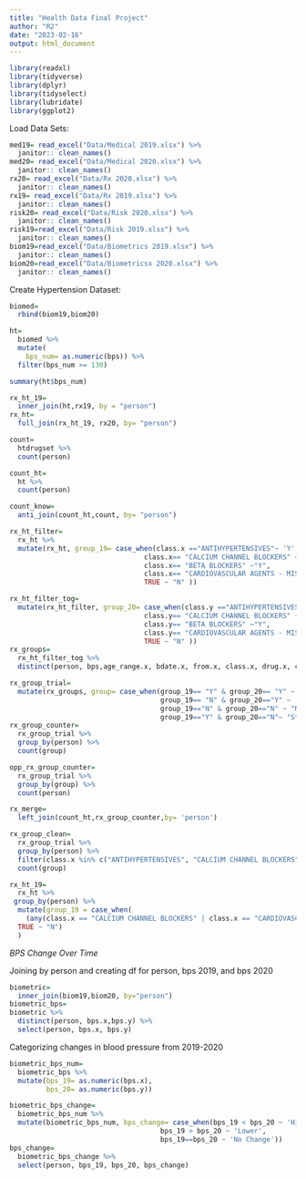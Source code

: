 ```yaml
---
title: "Health Data Final Project"
author: "R2"
date: "2023-02-16"
output: html_document
---
```


```r
library(readxl)
library(tidyverse)
library(dplyr)
library(tidyselect)
library(lubridate)
library(ggplot2)
```

Load Data Sets:
```r
med19= read_excel("Data/Medical 2019.xlsx") %>% 
  janitor:: clean_names()
med20= read_excel("Data/Medical 2020.xlsx") %>% 
  janitor:: clean_names()
rx20= read_excel("Data/Rx 2020.xlsx") %>% 
  janitor:: clean_names()
rx19= read_excel("Data/Rx 2019.xlsx") %>% 
  janitor:: clean_names()
risk20= read_excel("Data/Risk 2020.xlsx") %>% 
  janitor:: clean_names()
risk19=read_excel("Data/Risk 2019.xlsx") %>% 
  janitor:: clean_names()
biom19=read_excel("Data/Biometrics 2019.xlsx") %>% 
  janitor:: clean_names()
biom20=read_excel("Data/Biometricsx 2020.xlsx") %>% 
  janitor:: clean_names()
```


Create Hypertension Dataset:
```r
biomed=
  rbind(biom19,biom20)
```

```r
ht=
  biomed %>% 
  mutate(
    bps_num= as.numeric(bps)) %>% 
  filter(bps_num >= 130)

summary(ht$bps_num)
```


```r
rx_ht_19=
  inner_join(ht,rx19, by = "person")
rx_ht=
  full_join(rx_ht_19, rx20, by= "person")

count=
  htdrugset %>% 
  count(person)

count_ht=
  ht %>% 
  count(person)

count_know=
  anti_join(count_ht,count, by= "person")
```

```r
rx_ht_filter=
  rx_ht %>% 
  mutate(rx_ht, group_19= case_when(class.x =="ANTIHYPERTENSIVES"~ 'Y',
                                 class.x== "CALCIUM CHANNEL BLOCKERS" ~ "Y",
                                 class.x== "BETA BLOCKERS" ~"Y",
                                 class.x== "CARDIOVASCULAR AGENTS - MISC." ~ "Y",
                                 TRUE ~ "N" ))

rx_ht_filter_tog=
  mutate(rx_ht_filter, group_20= case_when(class.y =="ANTIHYPERTENSIVES"~ 'Y',
                                 class.y== "CALCIUM CHANNEL BLOCKERS" ~ "Y",
                                 class.y== "BETA BLOCKERS" ~"Y",
                                 class.y== "CARDIOVASCULAR AGENTS - MISC." ~ "Y",
                                 TRUE ~ "N" ))
rx_groups=
  rx_ht_filter_tog %>% 
  distinct(person, bps,age_range.x, bdate.x, from.x, class.x, drug.x, cost.x, bdate.y,from.y, class.y, drug.y, cost.y, group_19, group_20 )

```

```r
rx_group_trial=
  mutate(rx_groups, group= case_when(group_19== "Y" & group_20== "Y" ~ 'Consistent',
                                     group_19== "N" & group_20=="Y" ~ 'Started',
                                     group_19=="N" & group_20=="N" ~ "Never",
                                     group_19=="Y" & group_20=="N"~ "Stopped"))
rx_group_counter=
  rx_group_trial %>% 
  group_by(person) %>% 
  count(group)

opp_rx_group_counter=
  rx_group_trial %>% 
  group_by(group) %>% 
  count(person)

rx_merge=
  left_join(count_ht,rx_group_counter,by= 'person')

rx_group_clean=
  rx_group_trial %>% 
  group_by(person) %>% 
  filter(class.x %in% c("ANTIHYPERTENSIVES", "CALCIUM CHANNEL BLOCKERS", "BETA BLOCKERS", "CARDIOVASCULAR AGENTS - MISC.")| class.y %in% c("ANTIHYPERTENSIVES", "CALCIUM CHANNEL BLOCKERS", "BETA BLOCKERS", "CARDIOVASCULAR AGENTS - MISC.")) %>% 
  count(group)
```

```r
rx_ht_19=
  rx_ht %>% 
 group_by(person) %>% 
  mutate(group_19 = case_when(
    (any(class.x == "CALCIUM CHANNEL BLOCKERS" | class.x == "CARDIOVASCULAR AGENTS - MISC." | class.x == "ANTIHYPERTENSIVES" | class.x == "BETA BLOCKERS")) ~ "Y", 
  TRUE ~ "N")
  )
```



*BPS Change Over Time*

Joining by person and creating df for person, bps 2019, and bps 2020
```r
biometric=
  inner_join(biom19,biom20, by="person")
biometric_bps=
biometric %>% 
  distinct(person, bps.x,bps.y) %>% 
  select(person, bps.x, bps.y)
```

Categorizing changes in blood pressure from 2019-2020
```r
biometric_bps_num=
  biometric_bps %>% 
  mutate(bps_19= as.numeric(bps.x),
         bps_20= as.numeric(bps.y))

biometric_bps_change=
  biometric_bps_num %>% 
  mutate(biometric_bps_num, bps_change= case_when(bps_19 < bps_20 ~ 'Higher',
                                     bps_19 > bps_20 ~ 'Lower',
                                     bps_19==bps_20 ~ 'No Change'))
bps_change=
  biometric_bps_change %>% 
  select(person, bps_19, bps_20, bps_change)
```


